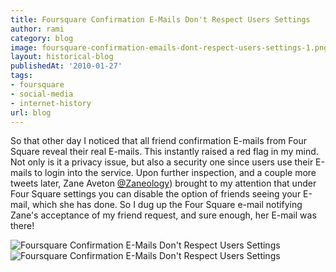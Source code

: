 ```yaml
---
title: Foursquare Confirmation E-Mails Don't Respect Users Settings
author: rami
category: blog
image: foursquare-confirmation-emails-dont-respect-users-settings-1.png
layout: historical-blog
publishedAt: '2010-01-27'
tags:
- foursquare
- social-media
- internet-history
url: blog
---
```


So that other day I noticed that all friend confirmation E-mails from Four Square reveal their real E-mails. This instantly raised a red flag in my mind. Not only is it a privacy issue, but also a security one since users use their E-mails to login into the service. Upon further inspection, and a couple more tweets later, Zane Aveton [@Zaneology](http://twitter.com/zaneology)) brought to my attention that under Four Square settings you can disable the option of friends seeing your E-mail, which she has done. So I dug up the Four Square e-mail notifying Zane's acceptance of my friend request, and sure enough, her E-mail was there!


 ![Foursquare Confirmation E-Mails Don't Respect Users Settings](/assets/images/content/blog/foursquare-confirmation-emails-dont-respect-users-settings-1.png)
 ![Foursquare Confirmation E-Mails Don't Respect Users Settings](/assets/images/content/blog/foursquare-confirmation-emails-dont-respect-users-settings-2.png)
